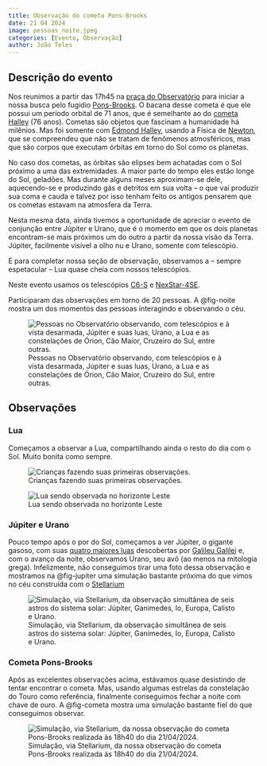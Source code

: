 ```yaml
---
title: Observação do cometa Pons-Brooks
date: 21 04 2024
image: pessoas_noite.jpeg
categories: [Evento, Observação]
author: João Teles
---
```


## Descrição do evento

Nos reunimos a partir das 17h45 na [praça do Observatório]({{< var loc.localizacao >}}) para iniciar a nossa busca pelo fugidio [Pons-Brooks](https://pt.wikipedia.org/wiki/12P/Pons-Brooks){.external}. O bacana desse cometa é que ele possui um período orbital de 71 anos, que é semelhante ao do [cometa Halley](https://pt.wikipedia.org/wiki/Cometa_Halley){.external} (76 anos). Cometas são objetos que fascinam a humanidade há milênios. Mas foi somente com [Edmond Halley](https://pt.wikipedia.org/wiki/Edmond_Halley){.external}, usando a Física de [Newton](https://pt.wikipedia.org/wiki/Isaac_Newton){.external}, que se compreendeu que não se tratam de fenômenos atmosféricos, mas que são corpos que executam órbitas em torno do Sol como os planetas.

No caso dos cometas, as órbitas são elipses bem achatadas com o Sol próximo a uma das extremidades. A maior parte do tempo eles estão longe do Sol, geladões. Mas durante alguns meses aproximam-se dele, aquecendo-se e produzindo gás e detritos em sua volta -- o que vai produzir sua coma e cauda e talvez por isso tenham feito os antigos pensarem que os cometas estavam na atmosfera da Terra.

Nesta mesma data, ainda tivemos a oportunidade de apreciar o evento de conjunção entre Júpiter e Urano, que é o momento em que os dois planetas encontram-se mais próximos um do outro a partir da nossa visão da Terra. Júpiter, facilmente visível a olho nu e Urano, somente com telescópio.

E para completar nossa seção de observação, observamos a -- sempre espetacular -- Lua quase cheia com nossos telescópios.

Neste evento usamos os telescópios [C6-S](/acervo/itens/c6-s/c6s.qmd) e [NexStar-4SE](/acervo/itens/nexstar4se/nexstar4se.qmd).

Participaram das observações em torno de 20 pessoas. A @fig-noite mostra um dos momentos das pessoas interagindo e observando o céu.

![Pessoas no Observatório observando, com telescópios e à vista desarmada, Júpiter e suas luas, Urano, a Lua e as constelações de Órion, Cão Maior, Cruzeiro do Sul, entre outras.](pessoas_noite.jpeg){#fig-noite}

## Observações


### Lua

Começamos a observar a Lua, compartilhando ainda o resto do dia com o Sol. Muito bonita como sempre.

![Crianças fazendo suas primeiras observações.](criancas_telescopio.jpeg)

![Lua sendo observada no horizonte Leste](observacao_lua_dia.jpeg)

### Júpiter e Urano

Pouco tempo após o por do Sol, começamos a ver Júpiter, o gigante gasoso, com suas [quatro maiores luas](https://pt.wikipedia.org/wiki/Luas_de_Galileu) descobertas por [Galileu Galilei](https://pt.wikipedia.org/wiki/Galileu_Galilei) e, com o avanço da noite, observamos Urano, seu avô (ao menos na mitologia grega). Infelizmente, não conseguimos tirar uma foto dessa observação e mostramos na @fig-jupiter uma simulação bastante próxima do que vimos no céu construída com o [Stellarium](https://stellarium.org/pt/){.external}

![Simulação, via Stellarium, da observação simultânea de seis astros do sistema solar: Júpiter, Ganimedes, Io, Europa, Calisto e Urano.](jupiter_luas_urano.jpg){#fig-jupiter}

### Cometa Pons-Brooks

Após as excelentes observações acima, estávamos quase desistindo de tentar encontrar o cometa. Mas, usando algumas estrelas da constelação do Touro como referência, finalmente conseguimos fechar a noite com chave de ouro. A @fig-cometa mostra uma simulação bastante fiel do que conseguimos observar.

![Simulação, via Stellarium, da nossa observação do cometa Pons-Brooks realizada às 18h40 do dia 21/04/2024.](pons-brooks-observacao.jpg){#fig-cometa}